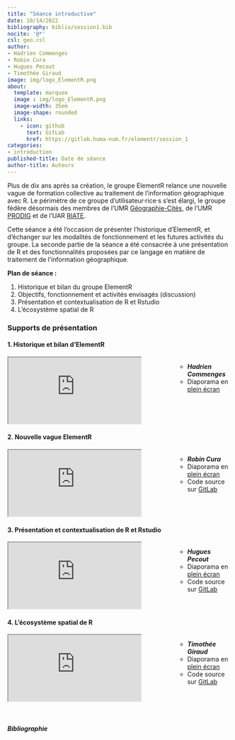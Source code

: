 ```yaml
---
title: "Séance introductive"
date: 10/14/2022
bibliography: biblio/session1.bib
nocite: '@*'
csl: geo.csl
author: 
- Hadrien Commenges
- Robin Cura
- Hugues Pecout
- Timothée Giraud
image: img/logo_ElementR.png
about:
  template: marquee
  image : img/logo_ElementR.png
  image-width: 35em
  image-shape: rounded
  links:
    - icon: github
      text: GitLab
      href: https://gitlab.huma-num.fr/elementr/session_1
categories: 
- introduction
published-title: Date de séance
author-title: Auteurs
---
```


Plus de dix ans après sa création, le groupe ElementR relance une nouvelle vague de formation collective au traitement de l'information géographique avec R. Le périmètre de ce groupe d'utilisateur·rice·s s'est élargi, le groupe fédère désormais des membres de l'UMR [Géographie-Cités](https://geographie-cites.cnrs.fr/), de l'UMR [PRODIG](https://www.prodig.cnrs.fr/) et de l'UAR [RIATE](https://riate.cnrs.fr/).

Cette séance a été l'occasion de présenter l'historique d'ElementR, et d'échanger sur les modalités de fonctionnement et les futures activités du groupe. La seconde partie de la séance a été consacrée à une présentation de R et des fonctionnalités proposées par ce langage en matière de traitement de l'information géographique.

**Plan de séance :**

1.  Historique et bilan du groupe ElementR
2.  Objectifs, fonctionnement et activités envisagés (discussion)
3.  Présentation et contextualisation de R et Rstudio
4.  L'écosystème spatial de R

### Supports de présentation

#### 1. Historique et bilan d'ElementR

::: columns
::: {.column width="70%"}
<object class="slide" data="support/elementr_historique.pdf" type="application/pdf">

<iframe src="https://docs.google.com/viewer?url=your_url_to_pdf&amp;embedded=true">

</iframe>

</object>
:::

::: {.column width="30%"}
<ul class="metaslide">

-   <i class="bi bi-person-fill"> **Hadrien Commenges**</i>
-   <i class="bi bi-file-earmark-slides"></i> Diaporama en [plein écran](support/elementr_historique.pdf)\

</ul>
:::
:::

#### 2. Nouvelle vague ElementR

::: columns
::: {.column width="70%"}
<iframe class="slide" src="https://elementr.gitpages.huma-num.fr/session_1/groupe_elementr/#/title-slide">

</iframe>
:::

::: {.column width="30%"}
<ul class="metaslide">

-   <i class="bi bi-person-fill"> **Robin Cura**</i>
-   <i class="bi bi-file-earmark-slides"></i> Diaporama en [plein écran](https://elementr.gitpages.huma-num.fr/session_1/groupe_elementr/#/title-slide)\
-   <i class="bi bi-github"></i> Code source sur [GitLab](https://gitlab.huma-num.fr/elementr/session_1/groupe_elementr)

</ul>
:::
:::

#### 3. Présentation et contextualisation de R et Rstudio

::: columns
::: {.column width="70%"}
<iframe class="slide" src="https://elementr.gitpages.huma-num.fr/session_1/Presentation_R/#/">

</iframe>
:::

::: {.column width="30%"}
<ul class="metaslide">

-   <i class="bi bi-person-fill"> **Hugues Pecout**</i>
-   <i class="bi bi-file-earmark-slides"></i> Diaporama en [plein écran](https://elementr.gitpages.huma-num.fr/session_1/Presentation_R/#/)\
-   <i class="bi bi-github"></i> Code source sur [GitLab](https://gitlab.huma-num.fr/elementr/session_1/Presentation_R)

</ul>
:::
:::

#### 4. L'écosystème spatial de R

::: columns
::: {.column width="70%"}
<iframe class="slide" src="https://elementr.gitpages.huma-num.fr/session_1/rspatial/#/title-slide">

</iframe>
:::

::: {.column width="30%"}
<ul class="metaslide">

-   <i class="bi bi-person-fill"> **Timothée Giraud**</i>
-   <i class="bi bi-file-earmark-slides"></i> Diaporama en [plein écran](https://elementr.gitpages.huma-num.fr/session_1/rspatial/#/title-slide)
-   <i class="bi bi-github"></i> Code source sur [GitLab](https://gitlab.huma-num.fr/elementr/session_1/rspatial)

</ul>
:::
:::

\

##### Bibliographie

::: {#refs}
:::
